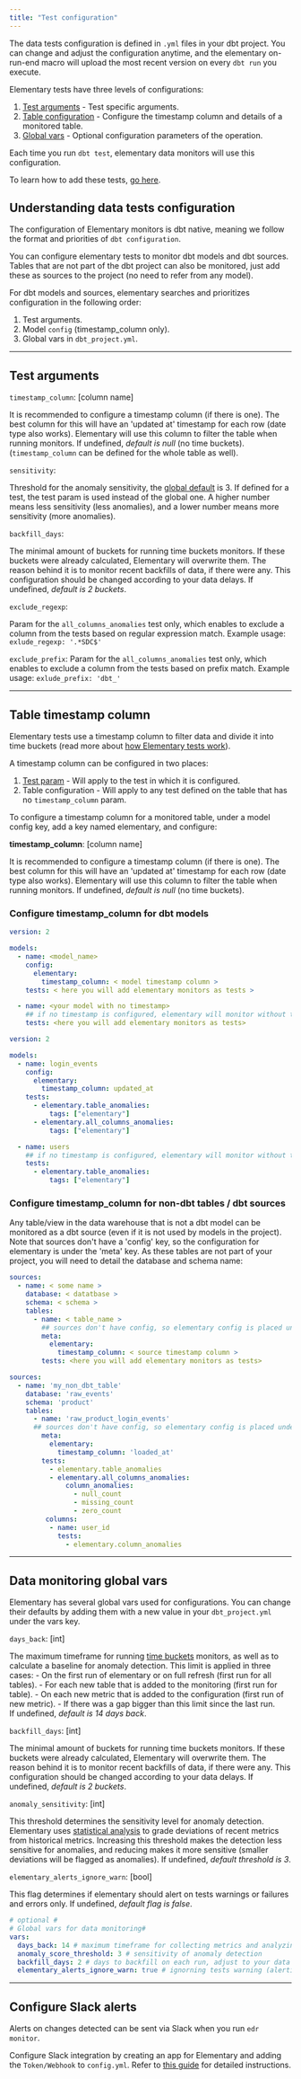 ```yaml
---
title: "Test configuration"
---
```


The data tests configuration is defined in `.yml` files in your dbt project.
You can change and adjust the configuration anytime, and the elementary on-run-end macro will upload the most recent version on every `dbt run` you execute.

Elementary tests have three levels of configurations:

1. [Test arguments](#test-arguments) - Test specific arguments.
2. [Table configuration](#configure-timestamp-column-for-dbt-models) - Configure the timestamp column and details of a monitored table.
3. [Global vars](#data-monitoring-global-vars) - Optional configuration parameters of the operation.

Each time you run `dbt test`, elementary data monitors will use this configuration.

To learn how to add these tests, [go here](./add-data-monitoring-tests).

## Understanding data tests configuration

The configuration of Elementary monitors is dbt native, meaning we follow the format and priorities of `dbt configuration`.

You can configure elementary tests to monitor dbt models and dbt sources.
Tables that are not part of the dbt project can also be monitored, just add these as sources to the project (no need to refer from any model).

For dbt models and sources, elementary searches and prioritizes configuration in the following order:

1. Test arguments.
2. Model `config` (timestamp_column only).
3. Global vars in `dbt_project.yml`.

---

## Test arguments

`timestamp_column`: [column name]

It is recommended to configure a timestamp column (if there is one). The best column for this will have an 'updated at' timestamp for each row (date type also works).
Elementary will use this column to filter the table when running monitors.
If undefined, _default is null_ (no time buckets).  
(`timestamp_column` can be defined for the whole table as well).

`sensitivity`:

Threshold for the anomaly sensitivity, the [global default](./add-data-monitoring-tests) is 3. If defined for a test, the test param is used instead of the global one.
A higher number means less sensitivity (less anomalies), and a lower number means more sensitivity (more anomalies).

`backfill_days`:

The minimal amount of buckets for running time buckets monitors. If these buckets were already calculated, Elementary will overwrite them. The reason behind it is to monitor recent backfills of data, if there were any.
This configuration should be changed according to your data delays.
If undefined, _default is 2 buckets_.

`exclude_regexp`:

Param for the `all_columns_anomalies` test only, which enables to exclude a column from the tests based on regular expression match. Example usage: `exlude_regexp: '.*SDC$'`

`exclude_prefix`:
Param for the `all_columns_anomalies` test only, which enables to exclude a column from the tests based on prefix match. Example usage: `exlude_prefix: 'dbt_'`

---

## Table timestamp column

Elementary tests use a timestamp column to filter data and divide it into time buckets (read more about [how Elementary tests work](./data-anomaly-detection#how-do-monitors-work-in-elementary-data-tests)).

A timestamp column can be configured in two places:

1. [Test param](#test-arguments) - Will apply to the test in which it is configured.
2. Table configuration - Will apply to any test defined on the table that has no `timestamp_column` param.

To configure a timestamp column for a monitored table, under a model config key, add a key named elementary, and configure:

**timestamp_column**: [column name]

It is recommended to configure a timestamp column (if there is one). The best column for this will have an 'updated at' timestamp for each row (date type also works).
Elementary will use this column to filter the table when running monitors.
If undefined, _default is null_ (no time buckets).

### Configure timestamp_column for dbt models

<SnippetGroup>

```yml properties.yml
version: 2

models:
  - name: <model_name>
    config:
      elementary:
        timestamp_column: < model timestamp column >
    tests: < here you will add elementary monitors as tests >

  - name: <your model with no timestamp>
    ## if no timestamp is configured, elementary will monitor without time filtering
    tests: <here you will add elementary monitors as tests>
```

```yml Example
version: 2

models:
  - name: login_events
    config:
      elementary:
        timestamp_column: updated_at
    tests:
      - elementary.table_anomalies:
          tags: ["elementary"]
      - elementary.all_columns_anomalies:
          tags: ["elementary"]

  - name: users
    ## if no timestamp is configured, elementary will monitor without time filtering
    tests:
      - elementary.table_anomalies:
          tags: ["elementary"]
```

</SnippetGroup>

### Configure timestamp_column for non-dbt tables / dbt sources

Any table/view in the data warehouse that is not a dbt model can be monitored as a dbt source (even if it is not used by models in the project).
Note that sources don't have a 'config' key, so the configuration for elementary is under the 'meta' key.
As these tables are not part of your project, you will need to detail the database and schema name:

<SnippetGroup>

```yml sources_properties.yml
sources:
  - name: < some name >
    database: < datatbase >
    schema: < schema >
    tables:
      - name: < table_name >
        ## sources don't have config, so elementary config is placed under 'meta'
        meta:
          elementary:
            timestamp_column: < source timestamp column >
        tests: <here you will add elementary monitors as tests>
```

```yml Example
sources:
  - name: 'my_non_dbt_table'
    database: 'raw_events'
    schema: 'product'
    tables:
      - name: 'raw_product_login_events'
      ## sources don't have config, so elementary config is placed under 'meta'
        meta:
          elementary:
            timestamp_column: 'loaded_at'
        tests:
          - elementary.table_anomalies
          - elementary.all_columns_anomalies:
              column_anomalies:
                - null_count
                - missing_count
                - zero_count
         columns:
          - name: user_id
            tests:
              - elementary.column_anomalies
```

</SnippetGroup>

---

## Data monitoring global vars

Elementary has several global vars used for configurations. You can change their defaults by adding them with a new value in your `dbt_project.yml` under the vars key.

`days_back`: [int]

The maximum timeframe for running [time buckets](./data-anomaly-detection#tests-and-monitors-types) monitors, as well as to calculate a baseline for anomaly detection.
This limit is applied in three cases: - On the first run of elementary or on full refresh (first run for all tables). - For each new table that is added to the monitoring (first run for table). - On each new metric that is added to the configuration (first run of new metric). - If there was a gap bigger than this limit since the last run.  
If undefined, _default is 14 days back_.

`backfill_days`: [int]

The minimal amount of buckets for running time buckets monitors. If these buckets were already calculated, Elementary will overwrite them. The reason behind it is to monitor recent backfills of data, if there were any. This configuration should be changed according to your data delays.
If undefined, _default is 2 buckets_.

`anomaly_sensitivity`: [int]

This threshold determines the sensitivity level for anomaly detection. Elementary uses [statistical analysis](./data-anomaly-detection#anomaly-detection) to grade deviations of recent metrics from historical metrics. Increasing this threshold makes the detection less sensitive for anomalies, and reducing makes it more sensitive (smaller deviations will be flagged as anomalies).
If undefined, _default threshold is 3_.

`elementary_alerts_ignore_warn`: [bool]

This flag determines if elementary should alert on tests warnings or failures and errors only.
If undefined, _default flag is false_.

```yml dbt_project.yml
# optional #
# Global vars for data monitoring#
vars:
  days_back: 14 # maximum timeframe for collecting metrics and analyzing anomalies
  anomaly_score_threshold: 3 # sensitivity of anomaly detection
  backfill_days: 2 # days to backfill on each run, adjust to your data delays
  elementary_alerts_ignore_warn: true # ignorning tests warning (alerting only failures and errors)
```

---

## Configure Slack alerts

Alerts on changes detected can be sent via Slack when you run `edr monitor`.

Configure Slack integration by creating an app for Elementary and adding the `Token/Webhook` to `config.yml`. Refer to [this guide](../integrations/slack) for detailed instructions.
